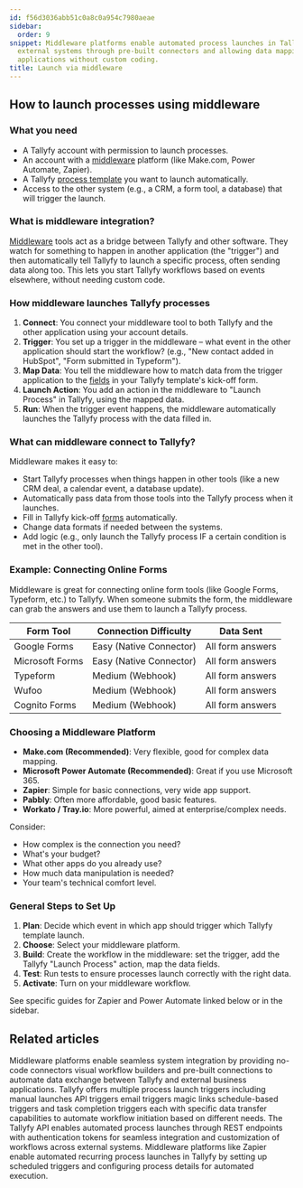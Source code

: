 ```yaml
---
id: f56d3036abb51c0a8c0a954c7980aeae
sidebar:
  order: 9
snippet: Middleware platforms enable automated process launches in Tallyfy by connecting
  external systems through pre-built connectors and allowing data mapping between
  applications without custom coding.
title: Launch via middleware
---
```


## How to launch processes using middleware

### What you need

- A Tallyfy account with permission to launch processes.
- An account with a [middleware](/products/pro/integrations/middleware/) platform (like Make.com, Power Automate, Zapier).
- A Tallyfy [process template](/products/pro/documenting/templates/) you want to launch automatically.
- Access to the other system (e.g., a CRM, a form tool, a database) that will trigger the launch.

### What is middleware integration?

[Middleware](/products/pro/integrations/middleware/) tools act as a bridge between Tallyfy and other software. They watch for something to happen in another application (the "trigger") and then automatically tell Tallyfy to launch a specific process, often sending data along too. This lets you start Tallyfy workflows based on events elsewhere, without needing custom code.

### How middleware launches Tallyfy processes

1.  **Connect**: You connect your middleware tool to both Tallyfy and the other application using your account details.
2.  **Trigger**: You set up a trigger in the middleware – what event in the other application should start the workflow? (e.g., "New contact added in HubSpot", "Form submitted in Typeform").
3.  **Map Data**: You tell the middleware how to match data from the trigger application to the [fields](/products/pro/tracking-and-tasks/tasks/what-are-form-fields-in-tallyfy/) in your Tallyfy template's kick-off form.
4.  **Launch Action**: You add an action in the middleware to "Launch Process" in Tallyfy, using the mapped data.
5.  **Run**: When the trigger event happens, the middleware automatically launches the Tallyfy process with the data filled in.

### What can middleware connect to Tallyfy?

Middleware makes it easy to:

*   Start Tallyfy processes when things happen in other tools (like a new CRM deal, a calendar event, a database update).
*   Automatically pass data from those tools into the Tallyfy process when it launches.
*   Fill in Tallyfy kick-off [forms](/products/pro/tracking-and-tasks/tasks/what-are-form-fields-in-tallyfy/) automatically.
*   Change data formats if needed between the systems.
*   Add logic (e.g., only launch the Tallyfy process IF a certain condition is met in the other tool).

### Example: Connecting Online Forms

Middleware is great for connecting online form tools (like Google Forms, Typeform, etc.) to Tallyfy. When someone submits the form, the middleware can grab the answers and use them to launch a Tallyfy process.

| Form Tool         | Connection Difficulty | Data Sent         |
|-------------------|-----------------------|-------------------|
| Google Forms      | Easy (Native Connector) | All form answers  |
| Microsoft Forms   | Easy (Native Connector) | All form answers  |
| Typeform          | Medium (Webhook)      | All form answers  |
| Wufoo             | Medium (Webhook)      | All form answers  |
| Cognito Forms     | Medium (Webhook)      | All form answers  |

### Choosing a Middleware Platform

*   **Make.com (Recommended)**: Very flexible, good for complex data mapping.
*   **Microsoft Power Automate (Recommended)**: Great if you use Microsoft 365.
*   **Zapier**: Simple for basic connections, very wide app support.
*   **Pabbly**: Often more affordable, good basic features.
*   **Workato / Tray.io**: More powerful, aimed at enterprise/complex needs.

Consider:
*   How complex is the connection you need?
*   What's your budget?
*   What other apps do you already use?
*   How much data manipulation is needed?
*   Your team's technical comfort level.

### General Steps to Set Up

1.  **Plan**: Decide which event in which app should trigger which Tallyfy template launch.
2.  **Choose**: Select your middleware platform.
3.  **Build**: Create the workflow in the middleware: set the trigger, add the Tallyfy "Launch Process" action, map the data fields.
4.  **Test**: Run tests to ensure processes launch correctly with the right data.
5.  **Activate**: Turn on your middleware workflow.

See specific guides for Zapier and Power Automate linked below or in the sidebar.


## Related articles
<CardGrid>
<LinkTitleCard header="<b>Integrations > Middleware</b>" href="/products/pro/integrations/middleware/" > Middleware platforms enable seamless system integration by providing no-code connectors visual workflow builders and pre-built connections to automate data exchange between Tallyfy and external business applications. </LinkTitleCard>
<LinkTitleCard header="<b>Launching > Triggers</b>" href="/products/pro/launching/triggers/" > Tallyfy offers multiple process launch triggers including manual launches API triggers email triggers magic links schedule-based triggers and task completion triggers each with specific data transfer capabilities to automate workflow initiation based on different needs. </LinkTitleCard>
<LinkTitleCard header="<b>Triggers > Launch via API</b>" href="/products/pro/launching/triggers/via-api/" > The Tallyfy API enables automated process launches through REST endpoints with authentication tokens for seamless integration and customization of workflows across external systems. </LinkTitleCard>
<LinkTitleCard header="<b>Launching > Automatically schedule a process</b>" href="/products/pro/launching/how-can-i-schedule-a-process-in-tallyfy-using-middleware/" > Middleware platforms like Zapier enable automated recurring process launches in Tallyfy by setting up scheduled triggers and configuring process details for automated execution. </LinkTitleCard>
</CardGrid>